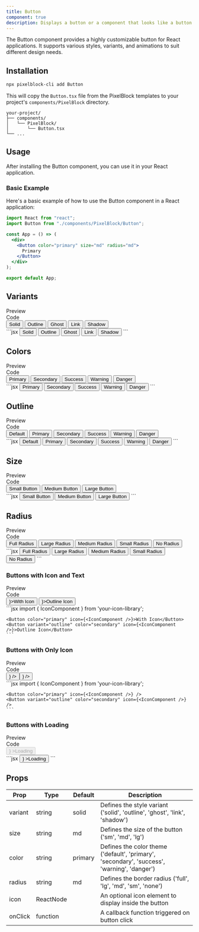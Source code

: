```yaml
---
title: Button
component: true
description: Displays a button or a component that looks like a button.
---
```


The Button component provides a highly customizable button for React applications. It supports various styles, variants, and animations to suit different design needs.

## Installation

```bash
npx pixelblock-cli add Button
```

This will copy the `Button.tsx` file from the PixelBlock templates to your project's `components/PixelBlock` directory.

```
your-project/
├── components/
│   └── PixelBlock/
│       └── Button.tsx
└── ...
```

## Usage

After installing the Button component, you can use it in your React application.

### Basic Example

Here's a basic example of how to use the Button component in a React application:

```jsx
import React from "react";
import Button from "./components/PixelBlock/Button";

const App = () => (
  <div>
    <Button color="primary" size="md" radius="md">
      Primary
    </Button>
  </div>
);

export default App;
```

## Variants

<Tabs defaultValue="preview">
  <TabsList className="">
    <TabsTrigger value="preview">
      <div className="flex items-center "><EyeIcon className="mr-2 h-4 w-4" />Preview</div>
    </TabsTrigger>
    <TabsTrigger value="code">
      <div className="flex items-center "><CodeIcon className="mr-2 h-4 w-4" />Code</div>
    </TabsTrigger>
  </TabsList>
  <TabsContent value="preview">
    <div className="bg-white dark:bg-zinc-900/10 rounded-lg border dark:border-white/10 shadow-sm h-full w-full py-4 px-2">
      <div className="max-w-full py-4 px-2 w-full h-full overflow-x-auto grid grid-col-5 gap-4">
        <div className="flex gap-6 flex-wrap">
          <Button color="primary" size="md" radius="md">
            Solid
          </Button>
          <Button variant="outline" color="primary" size="md" radius="md">
            Outline
          </Button>
          <Button variant="ghost" color="primary" size="md" radius="md">
            Ghost
          </Button>
          <Button variant="link" color="primary" size="md" radius="md">
            Link
          </Button>
          <Button variant="shadow" color="primary" size="md" radius="md">
            Shadow
          </Button>
        </div>
      </div>
    </div>
  </TabsContent>
  <TabsContent value="code">
    ```jsx
    <Button variant="solid" color="primary">Solid </Button>
    <Button variant="outline" color="primary">
      Outline
    </Button>
    <Button variant="ghost" color="primary">
      Ghost
    </Button>
    <Button variant="link" color="primary">
      Link
    </Button>
    <Button variant="shadow" color="primary">
      Shadow
    </Button>
    ```
  </TabsContent>
</Tabs>

## Colors

<Tabs defaultValue="preview">
  <TabsList className="">
    <TabsTrigger value="preview">
      <div className="flex items-center "><EyeIcon className="mr-2 h-4 w-4" />Preview</div>
    </TabsTrigger>
    <TabsTrigger value="code">
      <div className="flex items-center "><CodeIcon className="mr-2 h-4 w-4" />Code</div>
    </TabsTrigger>
  </TabsList>
  <TabsContent value="preview">
    <div className="bg-white dark:bg-zinc-900/10 rounded-lg border dark:border-white/10 shadow-sm h-full w-full py-4 px-2">
      <div className="max-w-full py-4 px-2 w-full h-full overflow-x-auto grid grid-col-5 gap-4">
        <div className="flex gap-6 flex-wrap">
          <Button color="primary">Primary</Button>
          <Button color="secondary">Secondary</Button>
          <Button color="success">Success</Button>
          <Button color="warning">Warning</Button>
          <Button color="danger">Danger</Button>
        </div>
      </div>
    </div>
  </TabsContent>
  <TabsContent value="code">
      ```jsx
        <Button color="primary">Primary</Button>
        <Button color="secondary">Secondary</Button>
        <Button color="success">Success</Button>
        <Button color="warning">Warning</Button>
        <Button color="danger">Danger</Button>
      ```
  </TabsContent>
</Tabs>

## Outline

<Tabs defaultValue="preview">
  <TabsList className="">
    <TabsTrigger value="preview">
      <div className="flex items-center "><EyeIcon className="mr-2 h-4 w-4" />Preview</div>
    </TabsTrigger>
    <TabsTrigger value="code">
      <div className="flex items-center "><CodeIcon className="mr-2 h-4 w-4" />Code</div>
    </TabsTrigger>
  </TabsList>
  <TabsContent value="preview">
    <div className="bg-white dark:bg-zinc-900/10 rounded-lg border dark:border-white/10 shadow-sm h-full w-full py-4 px-2">
      <div className="max-w-full py-4 px-2 w-full h-full overflow-x-auto  gap-4">
        <div className="flex gap-6  flex-wrap">
          <Button variant="outline" color="default">
            Default
          </Button>
          <Button variant="outline" color="primary">
            Primary
          </Button>
          <Button variant="outline" color="secondary">
            Secondary
          </Button>
          <Button variant="outline" color="success">
            Success
          </Button>
          <Button variant="outline" color="warning">
            Warning
          </Button>
          <Button variant="outline" color="danger">
            Danger
          </Button>
        </div>
      </div>
    </div>
  </TabsContent>
  <TabsContent value="code">
      ```jsx
      <Button variant="outline" color="default">Default</Button>
      <Button variant="outline" color="primary">Primary</Button>
      <Button variant="outline" color="secondary">Secondary</Button>
      <Button variant="outline" color="success">Success</Button>
      <Button variant="outline" color="warning">Warning</Button>
      <Button variant="outline" color="danger">Danger</Button>
      ```
  </TabsContent>
</Tabs>

## Size

<Tabs defaultValue="preview">
  <TabsList className="">
    <TabsTrigger value="preview">
      <div className="flex items-center "><EyeIcon className="mr-2 h-4 w-4" />Preview</div>
    </TabsTrigger>
    <TabsTrigger value="code">
      <div className="flex items-center "><CodeIcon className="mr-2 h-4 w-4" />Code</div>
    </TabsTrigger>
  </TabsList>
  <TabsContent value="preview">
    <div className="bg-white dark:bg-zinc-900/10 rounded-lg border dark:border-white/10 shadow-sm h-full w-full py-4 px-2">
      <div className="max-w-full py-4 px-2 w-full h-full overflow-x-auto grid grid-col-5 gap-4">
        <div className="flex gap-6 flex-wrap">
          <Button size="sm" color="primary">
            Small Button
          </Button>
          <Button size="md" color="primary">
            Medium Button
          </Button>
          <Button size="lg" color="primary">
            Large Button
          </Button>
        </div>
      </div>
    </div>
  </TabsContent>
  <TabsContent value="code">
      ```jsx
      <Button size="sm" color="primary">Small Button</Button>
      <Button size="md" color="primary">Medium Button</Button>
      <Button size="lg" color="primary">Large Button</Button>
      ```
  </TabsContent>
</Tabs>

## Radius
<Tabs defaultValue="preview">
  <TabsList className="">
    <TabsTrigger value="preview">
      <div className="flex items-center "><EyeIcon className="mr-2 h-4 w-4" />Preview</div>
    </TabsTrigger>
    <TabsTrigger value="code">
      <div className="flex items-center "><CodeIcon className="mr-2 h-4 w-4" />Code</div>
    </TabsTrigger>
  </TabsList>
  <TabsContent value="preview">
    <div className="bg-white dark:bg-zinc-900/10 rounded-lg border dark:border-white/10 shadow-sm h-full w-full py-4 px-2">
      <div className="max-w-full py-4 px-2 w-full h-full overflow-x-auto grid grid-col-5 gap-4">
        <div className="flex gap-6 flex-wrap">
          <Button radius="full" color="primary">
            Full Radius
          </Button>
          <Button radius="lg" color="primary">
            Large Radius
          </Button>
          <Button radius="md" color="primary">
            Medium Radius
          </Button>
          <Button radius="sm" color="primary">
            Small Radius
          </Button>
          <Button radius="none" color="primary">
            No Radius
          </Button>
        </div>
      </div>
    </div>
  </TabsContent>
  <TabsContent value="code">
      ```jsx
      <Button radius="full" color="primary">Full Radius</Button>
      <Button radius="lg" color="primary">Large Radius</Button>
      <Button radius="md" color="primary">Medium Radius</Button>
      <Button radius="sm" color="primary">Small Radius</Button>
      <Button radius="none" color="primary">No Radius</Button>
      ```
  </TabsContent>
</Tabs>

### Buttons with Icon and Text

<Tabs defaultValue="preview">
  <TabsList className="">
    <TabsTrigger value="preview">
      <div className="flex items-center "><EyeIcon className="mr-2 h-4 w-4" />Preview</div>
    </TabsTrigger>
    <TabsTrigger value="code">
      <div className="flex items-center "><CodeIcon className="mr-2 h-4 w-4" />Code</div>
    </TabsTrigger>
  </TabsList>
  <TabsContent value="preview">
    <div className="bg-white dark:bg-zinc-900/10 rounded-lg border dark:border-white/10 shadow-sm h-full w-full py-4 px-2">
      <div className="max-w-full py-4 px-2 w-full h-full overflow-x-auto grid grid-col-5 gap-4">
        <div className="flex gap-6 flex-wrap">
          <Button color="primary" icon={<IconComponent />}>With Icon</Button>
          <Button variant="outline" color="secondary" icon={<IconComponent />}>Outline Icon</Button>
        </div>
      </div>
    </div>
  </TabsContent>
  <TabsContent value="code">
    ```jsx
    import { IconComponent } from 'your-icon-library';

    <Button color="primary" icon={<IconComponent />}>With Icon</Button>
    <Button variant="outline" color="secondary" icon={<IconComponent />}>Outline Icon</Button>
    ```
  </TabsContent>
</Tabs>

### Buttons with Only Icon

<Tabs defaultValue="preview">
  <TabsList className="">
    <TabsTrigger value="preview">
      <div className="flex items-center "><EyeIcon className="mr-2 h-4 w-4" />Preview</div>
    </TabsTrigger>
    <TabsTrigger value="code">
      <div className="flex items-center "><CodeIcon className="mr-2 h-4 w-4" />Code</div>
    </TabsTrigger>
  </TabsList>
  <TabsContent value="preview">
    <div className="bg-white dark:bg-zinc-900/10 rounded-lg border dark:border-white/10 shadow-sm h-full w-full py-4 px-2">
      <div className="max-w-full py-4 px-2 w-full h-full overflow-x-auto grid grid-col-5 gap-4">
        <div className="flex gap-6 flex-wrap">
          <Button color="primary" icon={<IconComponent />} />
          <Button variant="outline" color="secondary" icon={<IconComponent />} />
        </div>
      </div>
    </div>
  </TabsContent>
  <TabsContent value="code">
    ```jsx
    import { IconComponent } from 'your-icon-library';

    <Button color="primary" icon={<IconComponent />} />
    <Button variant="outline" color="secondary" icon={<IconComponent />} />
    ```
  </TabsContent>
</Tabs>


### Buttons with Loading

<Tabs defaultValue="preview">
  <TabsList className="">
    <TabsTrigger value="preview">
      <div className="flex items-center "><EyeIcon className="mr-2 h-4 w-4" />Preview</div>
    </TabsTrigger>
    <TabsTrigger value="code">
      <div className="flex items-center "><CodeIcon className="mr-2 h-4 w-4" />Code</div>
    </TabsTrigger>
  </TabsList>
  <TabsContent value="preview">
    <div className="bg-white dark:bg-zinc-900/10 rounded-lg border dark:border-white/10 shadow-sm h-full w-full py-4 px-2">
      <div className="max-w-full py-4 px-2 w-full h-full overflow-x-auto grid grid-col-5 gap-4">
        <div className="flex gap-6 flex-wrap">
          <Button disabled color="primary" icon={<LoadingIcon />} >Loading</Button>
        </div>
      </div>
    </div>
  </TabsContent>
  <TabsContent value="code">
    ```jsx
      <Button color="primary" icon={<LoadingIcon />} >Loading</Button>
    ```
  </TabsContent>
</Tabs>

## Props

| Prop    | Type      | Default | Description                                                                                 |
| ------- | --------- | ------- | ------------------------------------------------------------------------------------------- |
| variant | string    | solid   | Defines the style variant ('solid', 'outline', 'ghost', 'link', 'shadow')                   |
| size    | string    | md      | Defines the size of the button ('sm', 'md', 'lg')                                           |
| color   | string    | primary | Defines the color theme ('default', 'primary', 'secondary', 'success', 'warning', 'danger') |
| radius  | string    | md      | Defines the border radius ('full', 'lg', 'md', 'sm', 'none')                                |
| icon    | ReactNode |         | An optional icon element to display inside the button                                       |
| onClick | function  |         | A callback function triggered on button click                                               |
